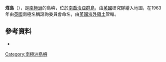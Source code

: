 {{Coord|54|2|S|37|57|W|source:GNIS|display=title}}

'''煤島'''（{{lang-en|Coal Island, South Georgia}}），是[[南極洲|南極洲]]的島嶼，位於[[南喬治亞群島|南喬治亞群島]]，由[[英國|英國]]研究隊繪入地圖，在1963年由[[英國|英國]]南極名稱諮詢委員會命名，由[[英國海外領土|英國海外領土]]管轄。

==參考資料==
* {{usgs-gazetteer|id=2907}}

{{Antarctica-geo-stub}}
[[Category:南極洲島嶼|Category:南極洲島嶼]]
